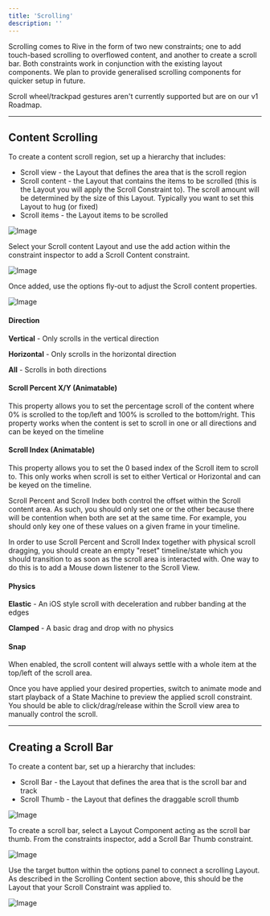 ```yaml
---
title: 'Scrolling'
description: ''
---
```


Scrolling comes to Rive in the form of two new constraints; one to add touch-based scrolling to overflowed content, and another to create a scroll bar. Both constraints work in conjunction with the existing layout components. We plan to provide generalised scrolling components for quicker setup in future.

<Note>Scroll wheel/trackpad gestures aren't currently supported but are on our v1 Roadmap.</Note>

---

## Content Scrolling

To create a content scroll region, set up a hierarchy that includes:
- Scroll view - the Layout that defines the area that is the scroll region
- Scroll content - the Layout that contains the items to be scrolled (this is the Layout you will apply the Scroll Constraint to). The scroll amount will be determined by the size of this Layout. Typically you want to set this Layout to hug (or fixed)
- Scroll items - the Layout items to be scrolled

![Image](/images/editor/scroll-content-hierarchy.png)

Select your Scroll content Layout and use the add action within the constraint inspector to add a Scroll Content constraint.

![Image](https://ucarecdn.com/1ee7adc4-4698-4f6d-a0e7-8ec73f53c492/)

Once added, use the options fly-out to adjust the Scroll content properties.

![Image](/images/editor/scroll-content-properties.png)

#### Direction

**Vertical** - Only scrolls in the vertical direction

**Horizontal** - Only scrolls in the horizontal direction

**All** - Scrolls in both directions

#### Scroll Percent X/Y (Animatable)

This property allows you to set the percentage scroll of the content where 0% is scrolled to the top/left and 100% is scrolled to the bottom/right. This property works when the content is set to scroll in one or all directions and can be keyed on the timeline

#### Scroll Index (Animatable)

This property allows you to set the 0 based index of the Scroll item to scroll to. This only works when scroll is set to either Vertical or Horizontal and can be keyed on the timeline.

<Tip>Scroll Percent and Scroll Index both control the offset within the Scroll content area. As such, you should only set one or the other because there will be contention when both are set at the same time. For example, you should only key one of these values on a given frame in your timeline.</Tip>

<Tip>In order to use Scroll Percent and Scroll Index together with physical scroll dragging, you should create an empty "reset" timeline/state which you should transition to as soon as the scroll area is interacted with. One way to do this is to add a Mouse down listener to the Scroll View.</Tip>

#### Physics

**Elastic** - An iOS style scroll with deceleration and rubber banding at the edges

**Clamped** - A basic drag and drop with no physics

#### Snap

When enabled, the scroll content will always settle with a whole item at the top/left of the scroll area.

Once you have applied your desired properties, switch to animate mode and start playback of a State Machine to preview the applied scroll constraint. You should be able to click/drag/release within the Scroll view area to manually control the scroll.

---

## Creating a Scroll Bar

To create a content bar, set up a hierarchy that includes:
- Scroll Bar - the Layout that defines the area that is the scroll bar and track
- Scroll Thumb - the Layout that defines the draggable scroll thumb

![Image](/images/editor/scroll-bar-hierarchy.png)

To create a scroll bar, select a Layout Component acting as the scroll bar thumb. From the constraints inspector, add a Scroll Bar Thumb constraint.

![Image](https://ucarecdn.com/0c295a18-6d04-471d-ba86-c74e4988c4a9/)

Use the target button within the options panel to connect a scrolling Layout. As described in the Scrolling Content section above, this should be the Layout that your Scroll Constraint was applied to.

![Image](https://ucarecdn.com/2f05011a-cf88-41b5-9a96-ae4712d500d9/)